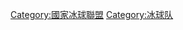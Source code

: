 {{Catnav|頁面分類|...|曲棍球|冰球|國家冰球聯盟}}
{{Catnav|頁面分類|...|美國體育|北美四大職業運動|國家冰球聯盟}}
{{Catnav|頁面分類|...|加拿大體育|北美四大職業運動|國家冰球聯盟}}
{{Catnav|頁面分類|...|冰雪运动|冰球|國家冰球聯盟}}
{{Commonscat|National Hockey League teams}}

[[Category:國家冰球聯盟|Category:國家冰球聯盟]]
[[Category:冰球队|Category:冰球队]]